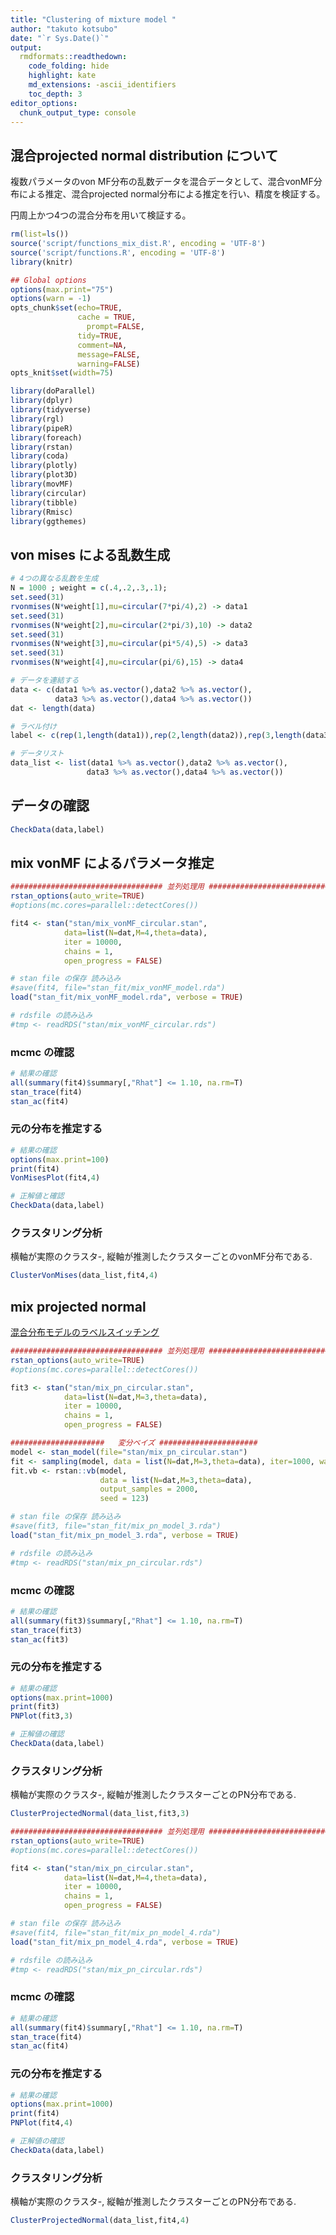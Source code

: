 ```yaml
---
title: "Clustering of mixture model "
author: "takuto kotsubo"
date: "`r Sys.Date()`"
output:
  rmdformats::readthedown:
    code_folding: hide
    highlight: kate
    md_extensions: -ascii_identifiers
    toc_depth: 3
editor_options: 
  chunk_output_type: console
---
```


## 混合projected normal distribution について

複数パラメータのvon MF分布の乱数データを混合データとして、混合vonMF分布による推定、混合projected normal分布による推定を行い、精度を検証する。

円周上かつ4つの混合分布を用いて検証する。

```r
rm(list=ls())
source('script/functions_mix_dist.R', encoding = 'UTF-8')
source('script/functions.R', encoding = 'UTF-8')
library(knitr)

## Global options
options(max.print="75")
options(warn = -1)
opts_chunk$set(echo=TRUE,
               cache = TRUE,
	             prompt=FALSE,
               tidy=TRUE,
               comment=NA,
               message=FALSE,
               warning=FALSE)
opts_knit$set(width=75)
```

```r
library(doParallel)
library(dplyr)
library(tidyverse)
library(rgl)
library(pipeR)
library(foreach)
library(rstan)
library(coda)
library(plotly)
library(plot3D)
library(movMF)
library(circular)
library(tibble)
library(Rmisc)
library(ggthemes)
```

## von mises による乱数生成

```r
# 4つの異なる乱数を生成
N = 1000 ; weight = c(.4,.2,.3,.1);
set.seed(31)
rvonmises(N*weight[1],mu=circular(7*pi/4),2) -> data1
set.seed(31)
rvonmises(N*weight[2],mu=circular(2*pi/3),10) -> data2
set.seed(31)
rvonmises(N*weight[3],mu=circular(pi*5/4),5) -> data3
set.seed(31)
rvonmises(N*weight[4],mu=circular(pi/6),15) -> data4

# データを連結する
data <- c(data1 %>% as.vector(),data2 %>% as.vector(),
          data3 %>% as.vector(),data4 %>% as.vector())
dat <- length(data)

# ラベル付け
label <- c(rep(1,length(data1)),rep(2,length(data2)),rep(3,length(data3)),rep(4,length(data4)))

# データリスト
data_list <- list(data1 %>% as.vector(),data2 %>% as.vector(),
                 data3 %>% as.vector(),data4 %>% as.vector())
```

## データの確認

```r
CheckData(data,label)
```

## mix vonMF によるパラメータ推定

```r
################################## 並列処理用 ##############################
rstan_options(auto_write=TRUE)
#options(mc.cores=parallel::detectCores())

fit4 <- stan("stan/mix_vonMF_circular.stan", 
            data=list(N=dat,M=4,theta=data),
            iter = 10000,
            chains = 1,
            open_progress = FALSE)
```

```r
# stan file の保存 読み込み
#save(fit4, file="stan_fit/mix_vonMF_model.rda")
load("stan_fit/mix_vonMF_model.rda", verbose = TRUE)

# rdsfile の読み込み
#tmp <- readRDS("stan/mix_vonMF_circular.rds")
```

### mcmc の確認

```r
# 結果の確認
all(summary(fit4)$summary[,"Rhat"] <= 1.10, na.rm=T)
stan_trace(fit4)
stan_ac(fit4)
```

### 元の分布を推定する

```r
# 結果の確認
options(max.print=100)
print(fit4)
VonMisesPlot(fit4,4)

# 正解値と確認
CheckData(data,label)
```

### クラスタリング分析

横軸が実際のクラスタ-, 縦軸が推測したクラスターごとのvonMF分布である.

```r
ClusterVonMises(data_list,fit4,4)
```

## mix projected normal 

[混合分布モデルのラベルスイッチング](https://stan-ja.github.io/gh-pages-html/#コンテナ値の入れ物-配列-vector-and-matrix)

```r
################################## 並列処理用 ##############################
rstan_options(auto_write=TRUE)
#options(mc.cores=parallel::detectCores())

fit3 <- stan("stan/mix_pn_circular.stan", 
            data=list(N=dat,M=3,theta=data),
            iter = 10000,
            chains = 1,
            open_progress = FALSE)
```

```r
#####################   変分ベイズ ######################
model <- stan_model(file="stan/mix_pn_circular.stan")
fit <- sampling(model, data = list(N=dat,M=3,theta=data), iter=1000, warmup=500, chains=4, seed=123)
fit.vb <- rstan::vb(model,
                    data = list(N=dat,M=3,theta=data),
                    output_samples = 2000,
                    seed = 123)
```

```r
# stan file の保存 読み込み
#save(fit3, file="stan_fit/mix_pn_model_3.rda")
load("stan_fit/mix_pn_model_3.rda", verbose = TRUE)

# rdsfile の読み込み
#tmp <- readRDS("stan/mix_pn_circular.rds")
```

### mcmc の確認

```r
# 結果の確認
all(summary(fit3)$summary[,"Rhat"] <= 1.10, na.rm=T)
stan_trace(fit3)
stan_ac(fit3)
```

### 元の分布を推定する

```r
# 結果の確認
options(max.print=1000)
print(fit3)
PNPlot(fit3,3)

# 正解値の確認
CheckData(data,label)
```

### クラスタリング分析

横軸が実際のクラスタ-, 縦軸が推測したクラスターごとのPN分布である.

```r
ClusterProjectedNormal(data_list,fit3,3)
```

```r
################################## 並列処理用 ##############################
rstan_options(auto_write=TRUE)
#options(mc.cores=parallel::detectCores())

fit4 <- stan("stan/mix_pn_circular.stan", 
            data=list(N=dat,M=4,theta=data),
            iter = 10000,
            chains = 1,
            open_progress = FALSE)
```

```r
# stan file の保存 読み込み
#save(fit4, file="stan_fit/mix_pn_model_4.rda")
load("stan_fit/mix_pn_model_4.rda", verbose = TRUE)

# rdsfile の読み込み
#tmp <- readRDS("stan/mix_pn_circular.rds")
```

### mcmc の確認

```r
# 結果の確認
all(summary(fit4)$summary[,"Rhat"] <= 1.10, na.rm=T)
stan_trace(fit4)
stan_ac(fit4)
```

### 元の分布を推定する

```r
# 結果の確認
options(max.print=1000)
print(fit4)
PNPlot(fit4,4) 

# 正解値の確認
CheckData(data,label)
```

### クラスタリング分析

横軸が実際のクラスタ-, 縦軸が推測したクラスターごとのPN分布である.

```r
ClusterProjectedNormal(data_list,fit4,4)
```




